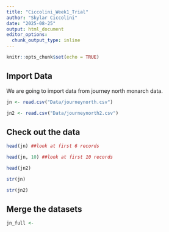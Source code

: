 ```yaml
---
title: "Ciccolini_Week1_Trial"
author: "Skylar Ciccolini"
date: "2025-08-25"
output: html_document
editor_options: 
  chunk_output_type: inline
---
```


```r
knitr::opts_chunk$set(echo = TRUE)
```

## Import Data

We are going to import data from journey north monarch data.

```r
jn <- read.csv("Data/journeynorth.csv")

jn2 <- read.csv("Data/journeynorth2.csv")

```


## Check out the data

```r

head(jn) ##look at first 6 records

head(jn, 10) ##look at first 10 records

head(jn2)

str(jn)

str(jn2)

```

## Merge the datasets

```r

jn_full <- 

```



















